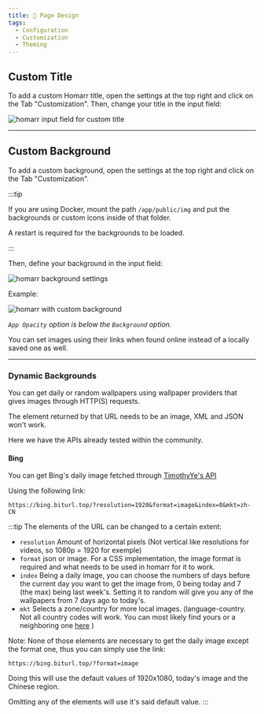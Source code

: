 ```yaml
---
title: 📄 Page Design
tags:
  - Configuration
  - Customization
  - Theming
---
```



## Custom Title

To add a custom Homarr title, open the settings at the top right and click on the Tab "Customization". Then, change your title in the input field:

![homarr input field for custom title](./img/customizations-custom-title-setting.webp)

---


## Custom Background

To add a custom background, open the settings at the top right and click on the Tab "Customization".

:::tip

If you are using Docker, mount the path ``/app/public/img`` and put the backgrounds or custom icons inside of that folder.

A restart is required for the backgrounds to be loaded.

:::

Then, define your background in the input field:

![homarr background settings](./img/customizations-custom-background-setting.webp)

Example:

![homarr with custom background](./img/customizations-custom-background-dashboard.webp)

*`App Opacity` option is below the `Background` option.*

You can set images using their links when found online instead of a locally saved one as well.

---

### Dynamic Backgrounds

You can get daily or random wallpapers using wallpaper providers that gives images through HTTP(S) requests.

The element returned by that URL needs to be an image, XML and JSON won't work.

Here we have the APIs already tested within the community.


#### Bing

You can get Bing's daily image fetched through [TimothyYe's API](https://github.com/TimothyYe/bing-wallpaper)

Using the following link:

`https://bing.biturl.top/?resolution=1920&format=image&index=0&mkt=zh-CN`

:::tip
The elements of the URL can be changed to a certain extent:
  - `resolution` Amount of horizontal pixels (Not vertical like resolutions for videos, so 1080p = 1920 for exemple)
  - `format` json or image. For a CSS implementation, the image format is required and what needs to be used in homarr for it to work.
  - `index` Being a daily image, you can choose the numbers of days before the current day you want to get the image from, 0 being today and 7 (the max) being last week's. Setting it to random will give you any of the wallpapers from 7 days ago to today's.
  - `mkt` Selects a zone/country for more local images. (language-country. Not all country codes will work. You can most likely find yours or a neighboring one [here](https://www.andiamo.co.uk/resources/iso-language-codes/) )

Note:
None of those elements are necessary to get the daily image except the format one, thus you can simply use the link:

`https://bing.biturl.top/?format=image`

Doing this will use the default values of 1920x1080, today's image and the Chinese region.

Omitting any of the elements will use it's said default value.
:::